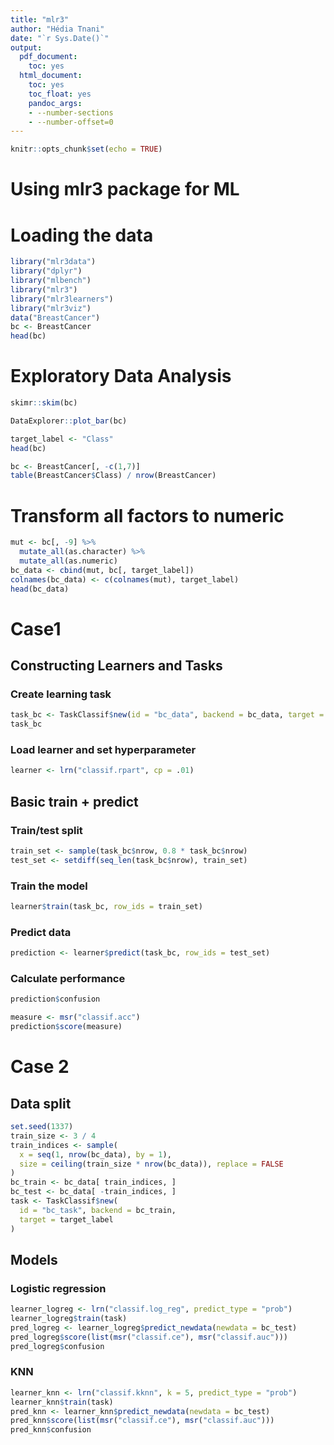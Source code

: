 ```yaml
---
title: "mlr3"
author: "Hédia Tnani"
date: "`r Sys.Date()`"
output:
  pdf_document:
    toc: yes
  html_document:
    toc: yes
    toc_float: yes
    pandoc_args:
    - --number-sections
    - --number-offset=0
---
```


```r
knitr::opts_chunk$set(echo = TRUE)
```

# Using mlr3 package for ML {-}


# Loading the data

```r
library("mlr3data")
library("dplyr")
library("mlbench")
library("mlr3")
library("mlr3learners")
library("mlr3viz")
data("BreastCancer")
bc <- BreastCancer
head(bc)
```
# Exploratory Data Analysis

```r
skimr::skim(bc)
```

```r
DataExplorer::plot_bar(bc)
```

```r
target_label <- "Class"
head(bc)
```
```r
bc <- BreastCancer[, -c(1,7)]
table(BreastCancer$Class) / nrow(BreastCancer)
```

# Transform all factors to numeric 

```r
mut <- bc[, -9] %>% 
  mutate_all(as.character) %>%
  mutate_all(as.numeric)
bc_data <- cbind(mut, bc[, target_label])
colnames(bc_data) <- c(colnames(mut), target_label)
head(bc_data)
```
# Case1

## Constructing Learners and Tasks
### Create learning task
```r
task_bc <- TaskClassif$new(id = "bc_data", backend = bc_data, target = target_label)
task_bc
```

### Load learner and set hyperparameter
```r
learner <- lrn("classif.rpart", cp = .01)
```

## Basic train + predict
### Train/test split

```r
train_set <- sample(task_bc$nrow, 0.8 * task_bc$nrow)
test_set <- setdiff(seq_len(task_bc$nrow), train_set)
```

### Train the model

```r
learner$train(task_bc, row_ids = train_set)
```

### Predict data

```r
prediction <- learner$predict(task_bc, row_ids = test_set)
```

### Calculate performance

```r
prediction$confusion
```

```r
measure <- msr("classif.acc")
prediction$score(measure)
```

# Case 2

## Data split

```r
set.seed(1337)
train_size <- 3 / 4
train_indices <- sample(
  x = seq(1, nrow(bc_data), by = 1),
  size = ceiling(train_size * nrow(bc_data)), replace = FALSE
)
bc_train <- bc_data[ train_indices, ]
bc_test <- bc_data[ -train_indices, ]
task <- TaskClassif$new(
  id = "bc_task", backend = bc_train,
  target = target_label
)
```

## Models
### Logistic regression

```r
learner_logreg <- lrn("classif.log_reg", predict_type = "prob")
learner_logreg$train(task)
pred_logreg <- learner_logreg$predict_newdata(newdata = bc_test)
pred_logreg$score(list(msr("classif.ce"), msr("classif.auc")))
pred_logreg$confusion
```

### KNN

```r
learner_knn <- lrn("classif.kknn", k = 5, predict_type = "prob")
learner_knn$train(task)
pred_knn <- learner_knn$predict_newdata(newdata = bc_test)
pred_knn$score(list(msr("classif.ce"), msr("classif.auc")))
pred_knn$confusion
```

